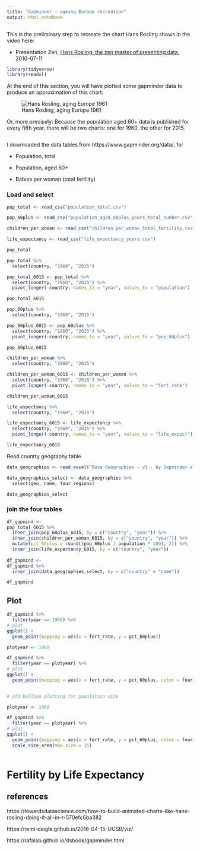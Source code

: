 ```yaml
---
title: "Gapminder - ageing Europe recreation"
output: html_notebook
---
```


This is the preliminary step to recreate the chart Hans Rosling shows in the video here:

* Presentation Zen, [Hans Rosling: the zen master of presenting data](https://www.presentationzen.com/presentationzen/2010/07/hans-rosling-tips-on-presenting-data.html), 2010-07-11

```r
library(tidyverse)
library(readxl)
```

At the end of this section, you will have plotted some gapminder data to produce an approximation of this chart:

![Hans Rosling, aging Europe 1961](../img/Hans_Rosling_aging_europe.JPG)

Or, more precisely:
Because the population aged 60+ data is published for every fifth year, there will be two charts: one for 1960, the other for 2015.

```r

```

I downloaded the data tables from https://www.gapminder.org/data/, for 

* Population, total

* Population, aged 60+

* Babies per woman (total fertility)


### Load and select

```r

pop_total <- read_csv("population_total.csv")

pop_60plus <- read_csv("population_aged_60plus_years_total_number.csv")

children_per_woman <- read_csv("children_per_woman_total_fertility.csv")

life_expectancy <- read_csv("life_expectancy_years.csv")

```


```r

pop_total

```


```r

pop_total %>%
  select(country, "1960", "2015")

pop_total_6015 <- pop_total %>%
  select(country, "1960", "2015") %>%
  pivot_longer(-country, names_to = "year", values_to = "population")

pop_total_6015

```



```r

pop_60plus %>%
  select(country, "1960", "2015")

pop_60plus_6015 <- pop_60plus %>%
  select(country, "1960", "2015") %>%
  pivot_longer(-country, names_to = "year", values_to = "pop_60plus")

pop_60plus_6015


```

```r

children_per_woman %>%
  select(country, "1960", "2015")

children_per_woman_6015 <- children_per_woman %>%
  select(country, "1960", "2015") %>%
  pivot_longer(-country, names_to = "year", values_to = "fert_rate")

children_per_woman_6015

```



```r

life_expectancy %>%
  select(country, "1960", "2015")

life_expectancy_6015 <- life_expectancy %>%
  select(country, "1960", "2015") %>%
  pivot_longer(-country, names_to = "year", values_to = "life_expect")

life_expectancy_6015

```

Read country geography table

```r

data_geographies <- read_excel("Data Geographies - v1 - by Gapminder.xlsx", sheet = "list-of-countries-etc")

data_geographies_select <- data_geographies %>%
  select(geo, name, four_regions)

data_geographies_select

```


### join the four tables

```r

df_gapmind <-
pop_total_6015 %>%
  inner_join(pop_60plus_6015, by = c("country", "year")) %>% 
  inner_join(children_per_woman_6015, by = c("country", "year")) %>% 
  mutate(pct_60plus = round((pop_60plus / population * 100), 2)) %>%
  inner_join(life_expectancy_6015, by = c("country", "year"))
  
df_gapmind <-
df_gapmind %>% 
  inner_join(data_geographies_select, by = c("country" = "name"))

df_gapmind
```


## Plot

```r

df_gapmind %>%
  filter(year == 1960) %>%
# plot
ggplot() +
  geom_point(mapping = aes(x = fert_rate, y = pct_60plus))


```


```r

plotyear <- 1960

df_gapmind %>%
  filter(year == plotyear) %>%
# plot
ggplot() +
  geom_point(mapping = aes(x = fert_rate, y = pct_60plus, color = four_regions))
  
```



```r

# add balloon plotting for population size

plotyear <- 1960

df_gapmind %>%
  filter(year == plotyear) %>%
# plot
ggplot() +
  geom_point(mapping = aes(x = fert_rate, y = pct_60plus, color = four_regions, size = population)) +
  scale_size_area(max_size = 15)
  
```



# Fertility by Life Expectancy




## references

https://towardsdatascience.com/how-to-build-animated-charts-like-hans-rosling-doing-it-all-in-r-570efc6ba382

https://remi-daigle.github.io/2016-04-15-UCSB/viz/

https://rafalab.github.io/dsbook/gapminder.html



